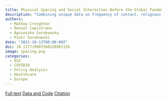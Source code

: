 ```yaml
---
title: Physical Spacing and Social Interaction Before the Global Pandemic
description: "Combining unique data on frequency of contact, religious service attendance and preferred interpersonal spacing in 20 countries, this research note considers variation in the extent to which physical distance was already practiced without official recommendations before the COVID19 pandemic"
authors:
  - Mathew Creighton
  - Daniel Capistrano
  - Agnieszka Sorokowska 
  - Piotr Sorokowski 
date: "2021-10-13T00:00:00Z"
doi: 10.1177/0907568220981159
image: spacing.png
categories:
  - ESS
  - COVID19
  - Policy Analysis
  - Healthcare
  - Europe
---
```



[Full text](https://doi.org/10.1177/0907568220981159){.btn .btn-lg .btn-primary}  [Data and Code](https://github.com/mathewcreighton/social_spacing){.btn .btn-lg .btn-success} [Citation](./cite.bib){.btn .btn-lg .btn-info}
